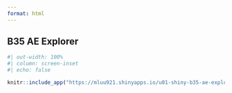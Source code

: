```yaml
---
format: html
---
```


## B35 AE Explorer

```r
#| out-width: 100%
#| column: screen-inset
#| echo: false

knitr::include_app("https://mluu921.shinyapps.io/u01-shiny-b35-ae-explorer/", height = '1000px')
```
